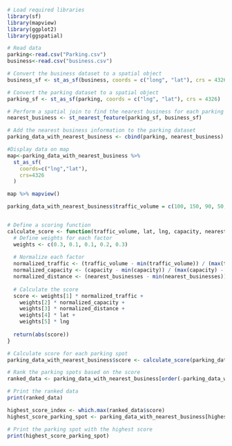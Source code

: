 ```r
# Load required libraries
library(sf)
library(mapview)
library(ggplot2)
library(ggspatial)

# Read data
parking<-read.csv("Parking.csv")
business<-read.csv("business.csv")

# Convert the business dataset to a spatial object
business_sf <- st_as_sf(business, coords = c("long", "lat"), crs = 4326)

# Convert the parking dataset to a spatial object
parking_sf <- st_as_sf(parking, coords = c("lng", "lat"), crs = 4326)

# Perform a spatial join to find the nearest business for each parking space
nearest_business <- st_nearest_feature(parking_sf, business_sf)

# Add the nearest business information to the parking dataset
parking_data_with_nearest_business <- cbind(parking, nearest_business)

#Display data on map
map<-parking_data_with_nearest_business %>%
  st_as_sf(
    coords=c("lng","lat"),
    crs=4326
  )

map %>% mapview()

```

```r
parking_data_with_nearest_business$traffic_volume = c(100, 150, 90, 50, 250, 75, 65, 40)


# Define a scoring function
calculate_score <- function(traffic_volume, lat, lng, capacity, nearest_businesses) {
  # Define weights for each factor
  weights <- c(0.3, 0.1, 0.1, 0.2, 0.3)
  
  # Normalize each factor
  normalized_traffic <- (traffic_volume - min(traffic_volume)) / (max(traffic_volume) - min(traffic_volume))
  normalized_capacity <- (capacity - min(capacity)) / (max(capacity) - min(capacity))
  normalized_distance <- (nearest_businesses - min(nearest_businesses)) / (max(nearest_businesses) - min(nearest_businesses))
  
  # Calculate the score
  score <- weights[1] * normalized_traffic +
    weights[2] * normalized_capacity +
    weights[3] * normalized_distance +
    weights[4] * lat +
    weights[5] * lng
  
  return(abs(score))
}

# Calculate score for each parking spot
parking_data_with_nearest_business$score <- calculate_score(parking_data_with_nearest_business$traffic_volume, parking_data_with_nearest_business$lat, parking_data_with_nearest_business$lng, parking_data_with_nearest_business$capacity, parking_data_with_nearest_business$nearest_business)

# Rank the parking spots based on the score
ranked_data <- parking_data_with_nearest_business[order(-parking_data_with_nearest_business$score),]

# Print the ranked data
print(ranked_data)
```
```r
highest_score_index <- which.max(ranked_data$score)
highest_score_parking_spot <- parking_data_with_nearest_business[highest_score_index, ]

# Print the parking spot with the highest score
print(highest_score_parking_spot)
```
